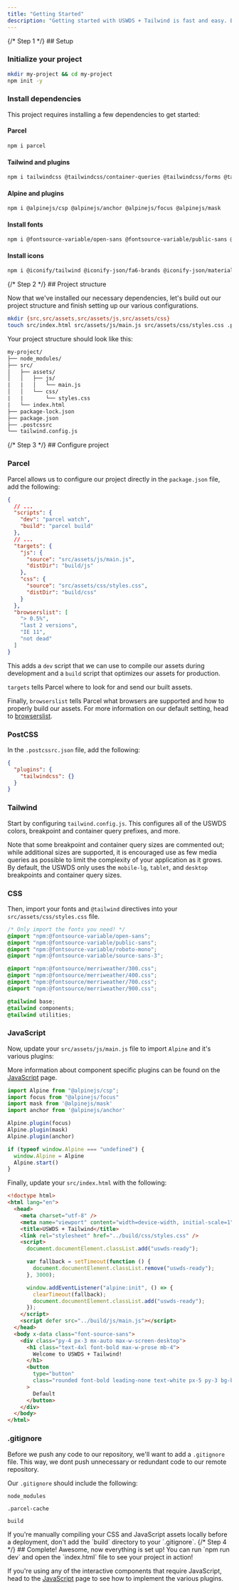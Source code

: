 ```yaml
---
title: "Getting Started"
description: "Getting started with USWDS + Tailwind is fast and easy. By copying and pasting the following snippets, you'll be up and running in minutes."
---
```




<ProcessList>
{/* Step 1 */}
<ProcessStep class="first:*:mt-0 before:top-0">
## Setup

### Initialize your project

```bash
mkdir my-project && cd my-project
npm init -y
```


### Install dependencies

This project requires installing a few dependencies to get started:

#### Parcel

```bash
npm i parcel
```

#### Tailwind and plugins

```bash
npm i tailwindcss @tailwindcss/container-queries @tailwindcss/forms @tailwindcss/typography tailwindcss-animate postcss
```


#### Alpine and plugins

```bash
npm i @alpinejs/csp @alpinejs/anchor @alpinejs/focus @alpinejs/mask
```

#### Install fonts

```bash
npm i @fontsource-variable/open-sans @fontsource-variable/public-sans @fontsource-variable/roboto-mono @fontsource-variable/source-sans-3 @fontsource/merriweather
```

#### Install icons

```bash
npm i @iconify/tailwind @iconify-json/fa6-brands @iconify-json/material-symbols
```
</ProcessStep>
{/* Step 2 */}
<ProcessStep class="first:*:mt-0 before:top-0">
## Project structure

Now that we've installed our necessary dependencies, let's build out our project structure and finish setting up our various configurations.

```bash
mkdir {src,src/assets,src/assets/js,src/assets/css}
touch src/index.html src/assets/js/main.js src/assets/css/styles.css .postcssrc.json tailwind.config.js .gitignore
```

Your project structure should look like this:

```graphql
my-project/
├── node_modules/
├── src/
│   ├── assets/
│   │   ├── js/
|   |   │   └── main.js
│   │   └── css/
|   |       └── styles.css
|   └── index.html
├── package-lock.json
├── package.json
├── .postcssrc
└── tailwind.config.js
```
</ProcessStep>
{/* Step 3 */}
<ProcessStep class="first:*:mt-0 before:top-0">
## Configure project

### Parcel

Parcel allows us to configure our project directly in the `package.json` file, add the following:

```json title="package.json"
{
  // ...
  "scripts": {
    "dev": "parcel watch",
    "build": "parcel build"
  },
  // ...
  "targets": {
    "js": {
      "source": "src/assets/js/main.js",
      "distDir": "build/js"
    },
    "css": {
      "source": "src/assets/css/styles.css",
      "distDir": "build/css"
    }
  },
  "browserslist": [
    "> 0.5%",
    "last 2 versions",
    "IE 11",
    "not dead"
  ]
}
```

This adds a `dev` script that we can use to compile our assets during development and a `build` script that optimizes our assets for production.

`targets` tells Parcel where to look for and send our built assets.

Finally, `browserslist` tells Parcel what browsers are supported and how to properly build our assets. For more information on our default setting, head to [browserslist](https://browsersl.ist/#q=%3E+0.5%25%2C+last+2+versions%2C+IE+11%2C+not+dead&region=US).

### PostCSS

In the `.postcssrc.json` file, add the following:

```json title=".postcssrc.json"
{
  "plugins": {
    "tailwindcss": {}
  }
}
```

### Tailwind

Start by configuring `tailwind.config.js`. This configures all of the USWDS colors, breakpoint and container query prefixes, and more.

Note that some breakpoint and container query sizes are commented out; while additional sizes are supported, it is encouraged use as few media queries as possible to limit the complexity of your application as it grows. By default, the USWDS only uses the `mobile-lg`, `tablet`, and `desktop` breakpoints and container query sizes.

<CollapsibleCode title="tailwind.config.js" lang="js" class="rounded" code={exampleTailwindConfig} />

### CSS

Then, import your fonts and `@tailwind` directives into your `src/assets/css/styles.css` file.

```css title="src/assets/css/styles.css"
/* Only import the fonts you need! */
@import "npm:@fontsource-variable/open-sans";
@import "npm:@fontsource-variable/public-sans";
@import "npm:@fontsource-variable/roboto-mono";
@import "npm:@fontsource-variable/source-sans-3";

@import "npm:@fontsource/merriweather/300.css";
@import "npm:@fontsource/merriweather/400.css";
@import "npm:@fontsource/merriweather/700.css";
@import "npm:@fontsource/merriweather/900.css";

@tailwind base;
@tailwind components;
@tailwind utilities;
```

### JavaScript

Now, update your `src/assets/js/main.js` file to import `Alpine` and it's various plugins:

<Alert>More information about component specific plugins can be found on the [JavaScript](/javascript) page.</Alert>

```js title="src/assets/js/main.js"
import Alpine from "@alpinejs/csp";
import focus from "@alpinejs/focus"
import mask from '@alpinejs/mask'
import anchor from '@alpinejs/anchor'

Alpine.plugin(focus)
Alpine.plugin(mask)
Alpine.plugin(anchor)

if (typeof window.Alpine === "undefined") {
  window.Alpine = Alpine
  Alpine.start()
}
```


Finally, update your `src/index.html` with the following:

```html title="src/index.html"
<!doctype html>
<html lang="en">
  <head>
    <meta charset="utf-8" />
    <meta name="viewport" content="width=device-width, initial-scale=1" />
    <title>USWDS + Tailwind</title>
    <link rel="stylesheet" href="../build/css/styles.css" />
    <script>
      document.documentElement.classList.add("uswds-ready");

      var fallback = setTimeout(function () {
        document.documentElement.classList.remove("uswds-ready");
      }, 3000);

      window.addEventListener("alpine:init", () => {
        clearTimeout(fallback);
        document.documentElement.classList.add("uswds-ready");
      });
    </script>
    <script defer src="../build/js/main.js"></script>
  </head>
  <body x-data class="font-source-sans">
    <div class="py-4 px-3 mx-auto max-w-screen-desktop">
      <h1 class="text-4xl font-bold max-w-prose mb-4">
        Welcome to USWDS + Tailwind!
      </h1>
      <button
        type="button"
        class="rounded font-bold leading-none text-white px-5 py-3 bg-blue-60v hover:bg-blue-warm-70v active:bg-blue-warm-80v focus:outline-4 focus:outline-offset-4 focus:outline-blue-40v"
      >
        Default
      </button>
    </div>
  </body>
</html>
```

### .gitignore

Before we push any code to our repository, we'll want to add a `.gitignore` file. This way, we dont push unnecessary or redundant code to our remote repository.

Our `.gitignore` should include the following:

```shell title=.gitignore
node_modules

.parcel-cache

build 
```

<Alert type="warning">
  If you're manually compiling your CSS and JavaScript assets locally before a deployment, don't add the `build` directory to your `.gitignore`.
</Alert>

</ProcessStep>
{/* Step 4 */}
<ProcessStep class="first:*:mt-0 before:top-0">
## Complete!
Awesome, now everything is set up! You can run `npm run dev` and open the `index.html` file to see your project in action!

If you're using any of the interactive components that require JavaScript, head to the [JavaScript](/javascript) page to see how to implement the various plugins.
</ProcessStep>
</ProcessList>
